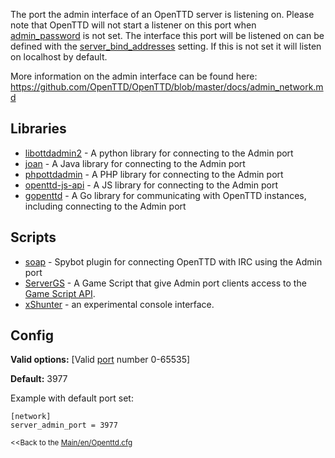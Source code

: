 The port the admin interface of an OpenTTD server is listening on. Please note that OpenTTD will not start a listener on this port when [[Main/en/Admin password|admin_password]] is not set.
The interface this port will be listened on can be defined with the [[Main/en/Server bind ip|server_bind_addresses]] setting. If this is not set it will listen on localhost by default.

More information on the admin interface can be found here: https://github.com/OpenTTD/OpenTTD/blob/master/docs/admin_network.md

== Libraries ==
* [https://github.com/Xaroth/libottdadmin2 libottdadmin2] - A python library for connecting to the Admin port
* [https://dev.openttdcoop.org/projects/joan joan] - A Java library for connecting to the Admin port
* [https://github.com/garveen/phpottdadmin phpottdadmin] - A PHP library for connecting to the Admin port
* [https://github.com/avdg/openttd-js-api openttd-js-api] - A JS library for connecting to the Admin port
* [https://github.com/ropenttd/gopenttd gopenttd] - A Go library for communicating with OpenTTD instances, including connecting to the Admin port

== Scripts ==
* [https://dev.openttdcoop.org/projects/soap soap] - Spybot plugin for connecting OpenTTD with IRC using the Admin port
* [https://www.tt-forums.net/viewtopic.php?f=65&t=68828 ServerGS] - A Game Script that give Admin port clients access to the [http://nogo.openttd.org/api/ Game Script API].
* [http://www.x-base.org/openttd/xshunter.html xShunter] - an experimental console interface.

== Config ==
'''Valid options:''' [Valid [https://en.wikipedia.org/wiki/Port_(computer_networking) port] number 0-65535]

'''Default:''' 3977

Example with default port set:
<pre>
[network]
server_admin_port = 3977
</pre>

<small><<Back to the [[Main/en/Openttd.cfg]]</small>
